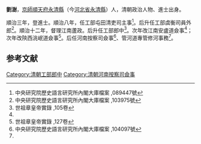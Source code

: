 '''劉澍'''，[[京師|京師]][[順天府|順天府]][[永清縣|永清縣]]（今[[河北省|河北省]][[永清縣|永清縣]]）人，清朝政治人物、進士出身。

順治三年，登進士。順治八年，任工部屯田清吏司主事<ref>中央研究院歷史語言研究所內閣大庫檔案 ,089447號</ref>。后升任工部虞衡司員外郎<ref>中央研究院歷史語言研究所內閣大庫檔案 ,103975號</ref>。順治十二年，督理江南蘆政。后升任工部郎中<ref name="#1">世祖章皇帝實錄 ,105卷</ref>。次年改江南安盧道僉事<ref name="#1"/>；次年改陝西洮岷道僉事<ref>世祖章皇帝實錄 ,127卷</ref>。后任河南按察司僉事<ref name="#2">中央研究院歷史語言研究所內閣大庫檔案 ,104097號</ref>、管河道專管修河事務<ref name="#2"/>。

==参考文献==
{{reflist|2}}
{{清朝人物小作品}}
{{順治三年丙戌科殿試金榜}}

[[Category:清朝工部郎中|Category:清朝工部郎中]]
[[Category:清朝河南按察司僉事|Category:清朝河南按察司僉事]]